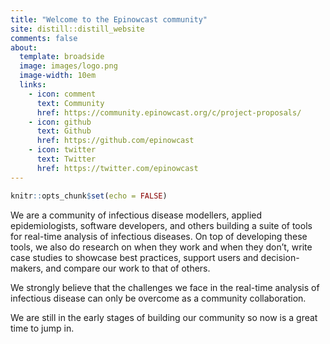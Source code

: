```yaml
---
title: "Welcome to the Epinowcast community"
site: distill::distill_website
comments: false
about:
  template: broadside
  image: images/logo.png
  image-width: 10em
  links:
    - icon: comment
      text: Community
      href: https://community.epinowcast.org/c/project-proposals/
    - icon: github
      text: Github
      href: https://github.com/epinowcast
    - icon: twitter
      text: Twitter
      href: https://twitter.com/epinowcast
---
```


```r
knitr::opts_chunk$set(echo = FALSE)
```

We are a community of infectious disease modellers, applied epidemiologists, software developers, and others building a suite of tools for real-time analysis of infectious diseases. On top of developing these tools, we also do research on when they work and when they don't, write case studies to showcase best practices, support users and decision-makers, and compare our work to that of others.

We strongly believe that the challenges we face in the real-time analysis of infectious disease can only be overcome as a community collaboration.

We are still in the early stages of building our community so now is a great time to jump in.